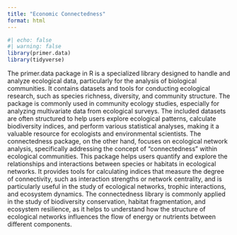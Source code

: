 ```yaml
---
title: "Economic Connectedness"
format: html
---
```


```r
#| echo: false
#| warning: false
library(primer.data)
library(tidyverse)
```

The primer.data package in R is a specialized library designed to handle and analyze ecological data, particularly for the analysis of biological communities. It contains datasets and tools for conducting ecological research, such as species richness, diversity, and community structure. The package is commonly used in community ecology studies, especially for analyzing multivariate data from ecological surveys. The included datasets are often structured to help users explore ecological patterns, calculate biodiversity indices, and perform various statistical analyses, making it a valuable resource for ecologists and environmental scientists. The connectedness package, on the other hand, focuses on ecological network analysis, specifically addressing the concept of "connectedness" within ecological communities. This package helps users quantify and explore the relationships and interactions between species or habitats in ecological networks. It provides tools for calculating indices that measure the degree of connectivity, such as interaction strengths or network centrality, and is particularly useful in the study of ecological networks, trophic interactions, and ecosystem dynamics. The connectedness library is commonly applied in the study of biodiversity conservation, habitat fragmentation, and ecosystem resilience, as it helps to understand how the structure of ecological networks influences the flow of energy or nutrients between different components.